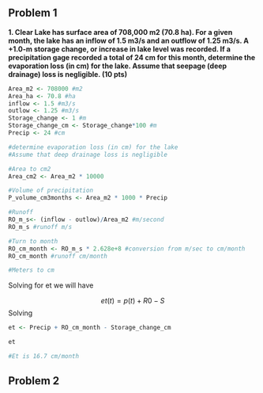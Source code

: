 
## Problem 1

**1. Clear Lake has surface area of 708,000 m2 (70.8 ha).  For a given month, the lake has an inflow of 1.5 m3/s and an outflow of 1.25 m3/s.  A +1.0-m storage change, or increase in lake level was recorded.  If a precipitation gage recorded a total of 24 cm for this month, determine the evaporation loss (in cm) for the lake.  Assume that seepage (deep drainage) loss is negligible.  (10 pts)**

```r
Area_m2 <- 708000 #m2
Area_ha <- 70.8 #ha
inflow <- 1.5 #m3/s
outlow <- 1.25 #m3/s
Storage_change <- 1 #m
Storage_change_cm <- Storage_change*100 #m
Precip <- 24 #cm

#determine evaporation loss (in cm) for the lake
#Assume that deep drainage loss is negligible 

#Area to cm2
Area_cm2 <- Area_m2 * 10000

#Volume of precipitation
P_volume_cm3months <- Area_m2 * 1000 * Precip

#Runoff
RO_m_s<- (inflow - outlow)/Area_m2 #m/second
RO_m_s #runoff m/s

#Turn to month
RO_cm_month <- RO_m_s * 2.628e+8 #conversion from m/sec to cm/month
RO_cm_month #runoff cm/month

#Meters to cm

```

Solving for et we will have

$$ et(t) = p(t) + R0 - S$$
Solving 
```r

et <- Precip + RO_cm_month - Storage_change_cm

et 

#Et is 16.7 cm/month
```


## Problem 2
